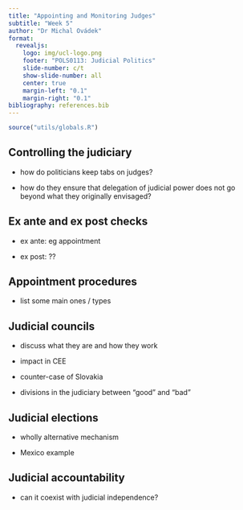 ```yaml
---
title: "Appointing and Monitoring Judges"
subtitle: "Week 5"
author: "Dr Michal Ovádek"
format:
  revealjs:
    logo: img/ucl-logo.png
    footer: "POLS0113: Judicial Politics"
    slide-number: c/t
    show-slide-number: all
    center: true
    margin-left: "0.1"
    margin-right: "0.1"
bibliography: references.bib
---
```


```r
source("utils/globals.R")
```

## Controlling the judiciary

-   how do politicians keep tabs on judges?

-   how do they ensure that delegation of judicial power does not go beyond what they originally envisaged?

## Ex ante and ex post checks

-   ex ante: eg appointment

-   ex post: ??

## Appointment procedures

-   list some main ones / types

## Judicial councils

-   discuss what they are and how they work

-   impact in CEE

-   counter-case of Slovakia

-   divisions in the judiciary between "good" and "bad"

## Judicial elections

-   wholly alternative mechanism

-   Mexico example

## Judicial accountability

-   can it coexist with judicial independence?

